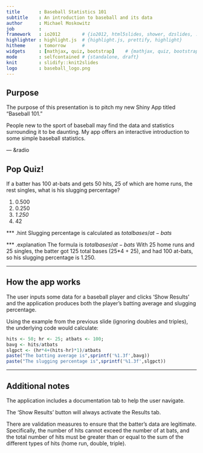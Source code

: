 ```yaml
--- 
title       : Baseball Statistics 101
subtitle    : An introduction to baseball and its data
author      : Michael Moskowitz
job         : 
framework   : io2012        # {io2012, html5slides, shower, dzslides, ...}
highlighter : highlight.js  # {highlight.js, prettify, highlight}
hitheme     : tomorrow      # 
widgets     : [mathjax, quiz, bootstrap]    # {mathjax, quiz, bootstrap}
mode        : selfcontained # {standalone, draft}
knit        : slidify::knit2slides
logo        : baseball_logo.png
---
```


## Purpose

The purpose of this presentation is to pitch my new Shiny App titled "Baseball 101."

People new to the sport of baseball may find the data and statistics surrounding it to be daunting. My app offers an interactive introduction to some simple baseball statistics.

--- &radio

## Pop Quiz!

If a batter has 100 at-bats and gets 50 hits, 25 of which are home runs, the rest singles, what is his slugging percentage? 

1. 0.500
2. 0.250
3. _1.250_
4. 42

*** .hint 
Slugging percentage is calculated as $total bases / at-bats$

*** .explanation 
The formula is $total bases / at-bats$ 
With 25 home runs and 25 singles, the batter got 125 total bases (25*4 + 25), and had 100 at-bats, so his slugging percentage is 1.250.

---

## How the app works

The user inputs some data for a baseball player and clicks 'Show Results' and the application produces both the player's batting average and slugging percentage.

Using the example from the previous slide (ignoring doubles and triples), the underlying code would calculate:
```r
hits <- 50; hr <- 25; atbats <- 100;
bavg <- hits/atbats
slgpct <- (hr*4+(hits-hr)*1)/atbats
paste("The batting average is",sprintf('%1.3f',bavg))
paste("The slugging percentage is",sprintf('%1.3f',slgpct))
```

---

## Additional notes
The application includes a documentation tab to help the user navigate. 

The 'Show Results' button will always activate the Results tab.

There are validation measures to ensure that the batter's data are legitimate. Specifically, the number of hits cannot exceed the number of at bats, and the total number of hits must be greater than or equal to the sum of the different types of hits (home run, double, triple).
